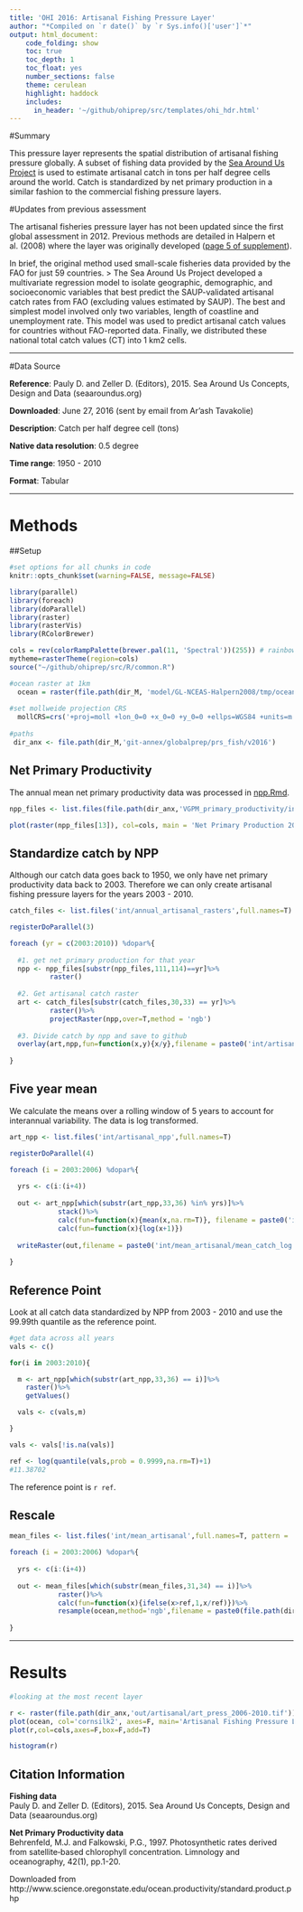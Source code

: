 ```yaml
---
title: 'OHI 2016: Artisanal Fishing Pressure Layer'
author: "*Compiled on `r date()` by `r Sys.info()['user']`*"
output: html_document:
    code_folding: show
    toc: true
    toc_depth: 1
    toc_float: yes
    number_sections: false
    theme: cerulean
    highlight: haddock
    includes: 
      in_header: '~/github/ohiprep/src/templates/ohi_hdr.html'
---
```


#Summary

This pressure layer represents the spatial distribution of artisanal fishing pressure globally. A subset of fishing data provided by the [Sea Around Us Project](http://www.seaaroundus.org/) is used to estimate artisanal catch in tons per half degree cells around the world. Catch is standardized by net primary production in a similar fashion to the commercial fishing pressure layers.

#Updates from previous assessment

The artisanal fisheries pressure layer has not been updated since the first global assessment in 2012. Previous methods are detailed in Halpern et al. (2008) where the layer was originally developed ([page 5 of supplement](http://science.sciencemag.org/content/sci/suppl/2008/02/12/319.5865.948.DC1/Halpern_SOM.pdf)).

In brief, the original method used small-scale fisheries data provided by the FAO for just 59 countries. 
> The Sea Around Us Project developed a multivariate regression model to isolate geographic, demographic, and socioeconomic variables that best predict the SAUP-validated artisanal catch rates from FAO (excluding values estimated by SAUP). The best and simplest model involved only two variables, length of coastline and unemployment rate. This model was used to predict artisanal catch values for countries without FAO-reported data. Finally, we distributed these national total catch values (CT) into 1 km2 cells. 

***

#Data Source

**Reference**: Pauly D. and Zeller D. (Editors), 2015. Sea Around Us Concepts, Design and Data (seaaroundus.org)  

**Downloaded**: June 27, 2016 (sent by email from Ar'ash Tavakolie)  

**Description**:  Catch per half degree cell (tons)  

**Native data resolution**: 0.5 degree    

**Time range**: 1950 - 2010  

**Format**:  Tabular  

***
  
# Methods

##Setup

```r

#set options for all chunks in code
knitr::opts_chunk$set(warning=FALSE, message=FALSE)

library(parallel)
library(foreach)
library(doParallel)
library(raster)
library(rasterVis)
library(RColorBrewer)

cols = rev(colorRampPalette(brewer.pal(11, 'Spectral'))(255)) # rainbow color scheme
mytheme=rasterTheme(region=cols)
source("~/github/ohiprep/src/R/common.R")

#ocean raster at 1km
  ocean = raster(file.path(dir_M, 'model/GL-NCEAS-Halpern2008/tmp/ocean.tif'))
  
#set mollweide projection CRS
  mollCRS=crs('+proj=moll +lon_0=0 +x_0=0 +y_0=0 +ellps=WGS84 +units=m +no_defs')
  
#paths
 dir_anx <- file.path(dir_M,'git-annex/globalprep/prs_fish/v2016')

```


## Net Primary Productivity

The annual mean net primary productivity data was processed in [npp.Rmd](https://cdn.rawgit.com/OHI-Science/ohiprep/master/globalprep/prs_fish/v2016/prim_productivity/npp.html).

```r
npp_files <- list.files(file.path(dir_anx,'VGPM_primary_productivity/int/annual_npp'),pattern = 'annual_mean_npp_2',full.names = T)

plot(raster(npp_files[13]), col=cols, main = 'Net Primary Production 2015', axes=F)

```

## Standardize catch by NPP

Although our catch data goes back to 1950, we only have net primary productivity data back to 2003. Therefore we can only create artisanal fishing pressure layers for the years 2003 - 2010. 

```r

catch_files <- list.files('int/annual_artisanal_rasters',full.names=T)

registerDoParallel(3)

foreach (yr = c(2003:2010)) %dopar%{
  
  #1. get net primary production for that year
  npp <- npp_files[substr(npp_files,111,114)==yr]%>%
          raster()
  
  #2. Get artisanal catch raster
  art <- catch_files[substr(catch_files,30,33) == yr]%>%
          raster()%>%
          projectRaster(npp,over=T,method = 'ngb')
  
  #3. Divide catch by npp and save to github
  overlay(art,npp,fun=function(x,y){x/y},filename = paste0('int/artisanal_npp/artisanal_npp_',yr,'.tif'))  
  
}

```

## Five year mean

We calculate the means over a rolling window of 5 years to account for interannual variability. The data is log transformed.

```r

art_npp <- list.files('int/artisanal_npp',full.names=T)

registerDoParallel(4)

foreach (i = 2003:2006) %dopar%{
  
  yrs <- c(i:(i+4))
  
  out <- art_npp[which(substr(art_npp,33,36) %in% yrs)]%>%
            stack()%>%
            calc(fun=function(x){mean(x,na.rm=T)}, filename = paste0('int/mean_artisanal/mean_catch_',yrs[1],'_',yrs[5],'.tif'),overwrite=T)%>%
            calc(fun=function(x){log(x+1)})
  
  writeRaster(out,filename = paste0('int/mean_artisanal/mean_catch_log',yrs[1],'_',yrs[5],'.tif'),overwrite=T)
  
}

```

## Reference Point

Look at all catch data standardized by NPP from 2003 - 2010 and use the 99.99th quantile as the reference point.

```r

#get data across all years
vals <- c()

for(i in 2003:2010){

  m <- art_npp[which(substr(art_npp,33,36) == i)]%>%
    raster()%>%
    getValues()

  vals <- c(vals,m)

}

vals <- vals[!is.na(vals)]

ref <- log(quantile(vals,prob = 0.9999,na.rm=T)+1)
#11.38702

```

The reference point is `r ref`.

## Rescale

```r

mean_files <- list.files('int/mean_artisanal',full.names=T, pattern = 'log')

foreach (i = 2003:2006) %dopar%{
  
  yrs <- c(i:(i+4))
  
  out <- mean_files[which(substr(mean_files,31,34) == i)]%>%
            raster()%>%
            calc(fun=function(x){ifelse(x>ref,1,x/ref)})%>%
            resample(ocean,method='ngb',filename = paste0(file.path(dir_anx),'/out/artisanal/art_press_',yrs[1],'-',yrs[5],'.tif'),overwrite=T)
  
}

```

***

# Results

```r

#looking at the most recent layer

r <- raster(file.path(dir_anx,'out/artisanal/art_press_2006-2010.tif'))
plot(ocean, col='cornsilk2', axes=F, main='Artisanal Fishing Pressure Layer\n OHI 2016', legend=F) 
plot(r,col=cols,axes=F,box=F,add=T)

histogram(r)


```

## Citation Information

**Fishing data**  
Pauly D. and Zeller D. (Editors), 2015. Sea Around Us Concepts, Design and Data (seaaroundus.org)

**Net Primary Productivity data**  
Behrenfeld, M.J. and Falkowski, P.G., 1997. Photosynthetic rates derived from satellite‐based chlorophyll concentration. Limnology and oceanography, 42(1), pp.1-20.

Downloaded from http://www.science.oregonstate.edu/ocean.productivity/standard.product.php




















